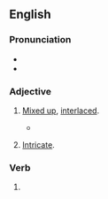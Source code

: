 ==English==

===Pronunciation===
* {{IPA|en|/ˈtæŋ.ɡəld/}}
* {{rhymes|en|æŋɡəld|s=2}}

===Adjective===
{{en-adj}}

# [[mixed up|Mixed up]], [[interlaced]].
#: {{coi|en|'''tangled''' knot}}
#* {{RQ:Blake Songs of Innocence|chapter=A Dream|passage=Troubled, 'wilder'd, and forlorn, / Dark, benighted, travel-worn, / Over many a '''tangled''' spray, / All heart-broke I heard her say}}
# {{lb|en|by extension}} [[intricate|Intricate]].

===Verb===
{{head|en|verb form}}

# {{en-past of|tangle}}